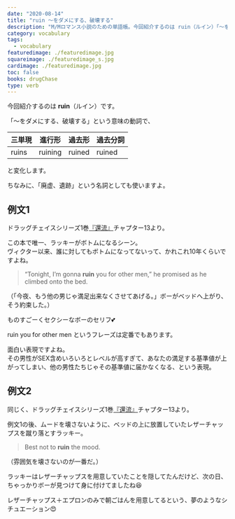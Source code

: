 ```yaml
---
date: "2020-08-14"
title: "ruin ～をダメにする、破壊する"
description: "M/Mロマンス小説のための単語帳。今回紹介するのは ruin（ルイン）「～をダメにする、破壊する」という意味の動詞です。"
category: vocabulary
tags:
  - vocabulary
featuredimage: ./featuredimage.jpg
squareimage: ./featuredimage_s.jpg
cardimage: ./featuredimage.jpg
toc: false
books: drugChase
type: verb
---
```



今回紹介するのは __ruin__（ルイン）です。  

「～をダメにする、破壊する」という意味の動詞で、

|三単現|進行形|過去形|過去分詞|
|---|---|---|---|
|ruins|ruining|ruined|ruined|

と変化します。

ちなみに、「廃虚、遺跡」という名詞としても使いますよ。

## 例文1

ドラッグチェイスシリーズ1巻[『還流』](/mm-romance/the-mermaid-murders/)チャプター13より。

この本で唯一、ラッキーがボトムになるシーン。  
ヴィクター以来、誰に対してもボトムになってないって、かれこれ10年くらいですよね。

<Blockquote book srcBook="diversion" lang="en" chapter="13">
“Tonight, I’m gonna <strong>ruin</strong> you for other men,” he promised as he climbed onto the bed.
</Blockquote>

<p className="translation">（「今夜、もう他の男じゃ満足出来なくさせてあげる。」ボーがベッドへ上がり、そう約束した。）</p>

ものすごーくセクシーなボーのセリフ💕

ruin you for other men というフレーズは定番でもあります。

面白い表現ですよね。  
その男性がSEX含めいろいろとレベルが高すぎて、あなたの満足する基準値が上がってしまい、他の男性たちじゃその基準値に届かなくなる、という表現。

## 例文2

同じく、ドラッグチェイスシリーズ1巻[『還流』](/mm-romance/the-mermaid-murders/)チャプター13より。

例文1の後、ムードを壊さないように、ベッドの上に放置していたレザーチャップスを蹴り落とすラッキー。

<Blockquote book srcBook="diversion" lang="en" chapter="13">
Best not to <strong>ruin</strong> the mood.
</Blockquote>

<p className="translation">（雰囲気を壊さないのが一番だ。）</p>

ラッキーはレザーチャップスを用意していたことを隠してたんだけど、次の日、ちゃっかりボーが見つけて身に付けてましたね😆

レザーチャップス＋エプロンのみで朝ごはんを用意してるという、夢のようなシチュエーション😍

<VocabularyFooter book="diversion" />
